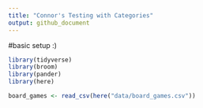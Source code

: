 ```yaml
---
title: "Connor's Testing with Categories"
output: github_document
---
```


#basic setup :)
  
```r
library(tidyverse)
library(broom)
library(pander)
library(here)
```

```r
board_games <- read_csv(here("data/board_games.csv"))
```


